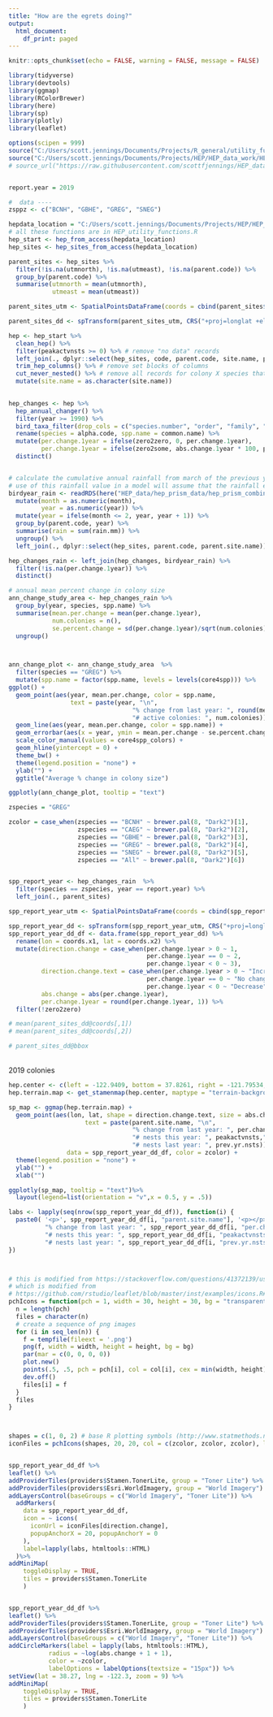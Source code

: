 ```yaml
---
title: "How are the egrets doing?"
output:
  html_document:
    df_print: paged
---
```


```r
knitr::opts_chunk$set(echo = FALSE, warning = FALSE, message = FALSE)
```



```r

library(tidyverse)
library(devtools)
library(ggmap)
library(RColorBrewer)
library(here)
library(sp)
library(plotly)
library(leaflet)

options(scipen = 999)
source("C:/Users/scott.jennings/Documents/Projects/R_general/utility_functions/bird_utility_functions.R")
source("C:/Users/scott.jennings/Documents/Projects/HEP/HEP_data_work/HEP_code/HEP_utility_functions.R")
# source_url("https://raw.githubusercontent.com/scottfjennings/HEP_data_work/master/HEP_code/HEP_utility_functions.R")


report.year = 2019
```


```r
#  data ----
zsppz <- c("BCNH", "GBHE", "GREG", "SNEG")

hepdata_location = "C:/Users/scott.jennings/Documents/Projects/HEP/HEP_data_work/HEP_data/HEPDATA.accdb"
# all these functions are in HEP_utility_functions.R
hep_start <- hep_from_access(hepdata_location)
hep_sites <- hep_sites_from_access(hepdata_location)

parent_sites <- hep_sites %>% 
  filter(!is.na(utmnorth), !is.na(utmeast), !is.na(parent.code)) %>% 
  group_by(parent.code) %>%
  summarise(utmnorth = mean(utmnorth),
            utmeast = mean(utmeast))

parent_sites_utm <- SpatialPointsDataFrame(coords = cbind(parent_sites$utmeast, parent_sites$utmnorth), data = parent_sites, proj4string = CRS("+proj=utm +zone=10 +ellps=WGS84 +datum=WGS84 +units=m +no_defs"))

parent_sites_dd <- spTransform(parent_sites_utm, CRS("+proj=longlat +ellps=WGS84 +datum=WGS84 +no_defs"))

hep <- hep_start %>% 
  clean_hep() %>% 
  filter(peakactvnsts >= 0) %>% # remove "no data" records
  left_join(., dplyr::select(hep_sites, code, parent.code, site.name, parent.site.name, county, subregion))  %>% # add human readable colony names
  trim_hep_columns() %>% # remove set blocks of columns
  cut_never_nested() %>% # remove all records for colony X species that were never really active _ cut artifact of "complete" HEPDATA
  mutate(site.name = as.character(site.name))
  

hep_changes <- hep %>% 
  hep_annual_changer() %>% 
  filter(year >= 1990) %>% 
  bird_taxa_filter(drop_cols = c("species.number", "order", "family", "subfamily", "genus", "species")) %>% 
  rename(species = alpha.code, spp.name = common.name) %>% 
  mutate(per.change.1year = ifelse(zero2zero, 0, per.change.1year),
         per.change.1year = ifelse(zero2some, abs.change.1year * 100, per.change.1year)) %>% 
  distinct()


# calculate the cumulative annual rainfall from march of the previous year through feb of the current year
# use of this rainfall value in a model will assume that the rainfall effect on current year nest abundance acts on productivity the previous breeding season and on survival of adults and juv from previous breeding season through onset of current breeding season
birdyear_rain <- readRDS(here("HEP_data/hep_prism_data/hep_prism_combined")) %>% 
  mutate(month = as.numeric(month),
         year = as.numeric(year)) %>% 
  mutate(year = ifelse(month <= 2, year, year + 1)) %>% 
  group_by(parent.code, year) %>% 
  summarise(rain = sum(rain.mm)) %>% 
  ungroup() %>% 
  left_join(., dplyr::select(hep_sites, parent.code, parent.site.name)) 

hep_changes_rain <- left_join(hep_changes, birdyear_rain) %>% 
  filter(!is.na(per.change.1year)) %>% 
  distinct()

# annual mean percent change in colony size
ann_change_study_area <- hep_changes_rain %>% 
  group_by(year, species, spp.name) %>% 
  summarise(mean.per.change = mean(per.change.1year),
            num.colonies = n(),
            se.percent.change = sd(per.change.1year)/sqrt(num.colonies)) %>% 
  ungroup()



ann_change_plot <- ann_change_study_area  %>% 
  filter(species == "GREG") %>% 
  mutate(spp.name = factor(spp.name, levels = levels(core4spp))) %>% 
ggplot() +
  geom_point(aes(year, mean.per.change, color = spp.name,
                 text = paste(year, "\n",
                                  "% change from last year: ", round(mean.per.change, 1),  "\n",
                                  "# active colonies: ", num.colonies))) +
  geom_line(aes(year, mean.per.change, color = spp.name)) +
  geom_errorbar(aes(x = year, ymin = mean.per.change - se.percent.change, ymax = mean.per.change + se.percent.change, color = spp.name)) +
  scale_color_manual(values = core4spp_colors) +
  geom_hline(yintercept = 0) +
  theme_bw() +
  theme(legend.position = "none") +
  ylab("") +
  ggtitle("Average % change in colony size")

ggplotly(ann_change_plot, tooltip = "text")


```

```r

zspecies = "GREG"

zcolor = case_when(zspecies == "BCNH" ~ brewer.pal(8, "Dark2")[1],
                   zspecies == "CAEG" ~ brewer.pal(8, "Dark2")[2],
                   zspecies == "GBHE" ~ brewer.pal(8, "Dark2")[3],
                   zspecies == "GREG" ~ brewer.pal(8, "Dark2")[4],
                   zspecies == "SNEG" ~ brewer.pal(8, "Dark2")[5],
                   zspecies == "All" ~ brewer.pal(8, "Dark2")[6])


spp_report_year <- hep_changes_rain  %>% 
  filter(species == zspecies, year == report.year) %>% 
  left_join(., parent_sites)

spp_report_year_utm <- SpatialPointsDataFrame(coords = cbind(spp_report_year$utmeast, spp_report_year$utmnorth), data = spp_report_year, proj4string = CRS("+proj=utm +zone=10 +ellps=WGS84 +datum=WGS84 +units=m +no_defs"))

spp_report_year_dd <- spTransform(spp_report_year_utm, CRS("+proj=longlat +ellps=WGS84 +datum=WGS84 +no_defs"))
spp_report_year_dd_df <- data.frame(spp_report_year_dd) %>% 
  rename(lon = coords.x1, lat = coords.x2) %>% 
  mutate(direction.change = case_when(per.change.1year > 0 ~ 1,
                                      per.change.1year == 0 ~ 2,
                                      per.change.1year < 0 ~ 3),
         direction.change.text = case_when(per.change.1year > 0 ~ "Increase",
                                      per.change.1year == 0 ~ "No change",
                                      per.change.1year < 0 ~ "Decrease"),
         abs.change = abs(per.change.1year),
         per.change.1year = round(per.change.1year, 1)) %>% 
  filter(!zero2zero)

# mean(parent_sites_dd@coords[,1])
# mean(parent_sites_dd@coords[,2])

# parent_sites_dd@bbox


```
<br>
2019 colonies
<br>
```r



hep.center <- c(left = -122.9409, bottom = 37.8261, right = -121.79534, top = 38.62336)
hep.terrain.map <- get_stamenmap(hep.center, maptype = "terrain-background", zoom = 9, color="bw")

sp_map <- ggmap(hep.terrain.map) +
  geom_point(aes(lon, lat, shape = direction.change.text, size = abs.change,
                     text = paste(parent.site.name, "\n",
                                  "% change from last year: ", per.change.1year,  "\n",
                                  "# nests this year: ", peakactvnsts,"\n",
                                  "# nests last year: ", prev.yr.nsts)),
                data = spp_report_year_dd_df, color = zcolor) +
  theme(legend.position = "none") +
  ylab("") +
  xlab("")

ggplotly(sp_map, tooltip = "text")%>% 
  layout(legend=list(orientation = "v",x = 0.5, y = .5))


```




```r



labs <- lapply(seq(nrow(spp_report_year_dd_df)), function(i) {
  paste0( '<p>', spp_report_year_dd_df[i, "parent.site.name"], '<p></p>', 
          "% change from last year: ", spp_report_year_dd_df[i, "per.change.1year"],  '<p></p>',
          "# nests this year: ", spp_report_year_dd_df[i, "peakactvnsts"],'</p><p>', 
          "# nests last year: ", spp_report_year_dd_df[i, "prev.yr.nsts"]) 
})



# this is modified from https://stackoverflow.com/questions/41372139/using-diamond-triangle-and-star-shapes-in-r-leaflet
# which is modified from 
# https://github.com/rstudio/leaflet/blob/master/inst/examples/icons.R#L24
pchIcons = function(pch = 1, width = 30, height = 30, bg = "transparent", col = zcolor, ...) {
  n = length(pch)
  files = character(n)
  # create a sequence of png images
  for (i in seq_len(n)) {
    f = tempfile(fileext = '.png')
    png(f, width = width, height = height, bg = bg)
    par(mar = c(0, 0, 0, 0))
    plot.new()
    points(.5, .5, pch = pch[i], col = col[i], cex = min(width, height) / 8, ...)
    dev.off()
    files[i] = f
  }
  files
}



shapes = c(1, 0, 2) # base R plotting symbols (http://www.statmethods.net/advgraphs/parameters.html)
iconFiles = pchIcons(shapes, 20, 20, col = c(zcolor, zcolor, zcolor), lwd = 4)


spp_report_year_dd_df %>%
leaflet() %>%
addProviderTiles(providers$Stamen.TonerLite, group = "Toner Lite") %>%
addProviderTiles(providers$Esri.WorldImagery, group = "World Imagery") %>%
addLayersControl(baseGroups = c("World Imagery", "Toner Lite")) %>%
  addMarkers(
    data = spp_report_year_dd_df,
    icon = ~ icons(
      iconUrl = iconFiles[direction.change],
      popupAnchorX = 20, popupAnchorY = 0
    ),
    label=lapply(labs, htmltools::HTML)
  )%>%
addMiniMap(
    toggleDisplay = TRUE,
    tiles = providers$Stamen.TonerLite
    )


spp_report_year_dd_df %>%
leaflet() %>%
addProviderTiles(providers$Stamen.TonerLite, group = "Toner Lite") %>%
addProviderTiles(providers$Esri.WorldImagery, group = "World Imagery") %>%
addLayersControl(baseGroups = c("World Imagery", "Toner Lite")) %>%
addCircleMarkers(label = lapply(labs, htmltools::HTML),
           radius = ~log(abs.change + 1 + 1),
           color = ~zcolor,
           labelOptions = labelOptions(textsize = "15px")) %>%
setView(lat = 38.27, lng = -122.3, zoom = 9) %>%
addMiniMap(
    toggleDisplay = TRUE,
    tiles = providers$Stamen.TonerLite
    )



```

